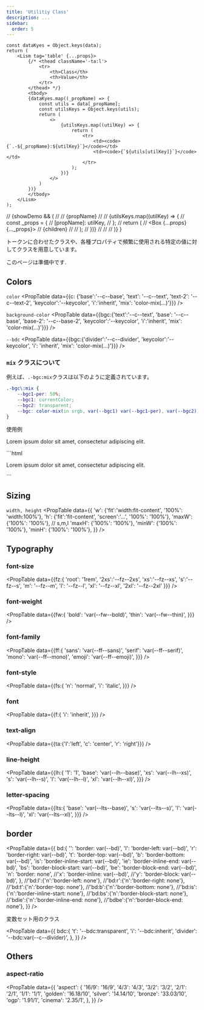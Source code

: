 ```yaml
---
title: 'Utilitiy Class'
description: ...
sidebar:
  order: 5
---
```



	const dataKyes = Object.keys(data);
	return (
		<Lism tag='table' {...props}>
			{/* <thead className='-ta:l'>
				<tr>
					<th>Class</th>
					<th>Value</th>
				</tr>
			</thead> */}
			<tbody>
			{dataKyes.map((_propName) => {
				const utils = data[_propName];
				const utilsKeys = Object.keys(utils);
				return (
					<>
						{utilsKeys.map((utilKey) => {
							return (
								<tr>
									<td><code>{`.-${_propName}:${utilKey}`}</code></td>
									<td><code>{`${utils[utilKey]}`}</code></td>
								</tr>
							);
						})}
					</>
				)
			})}
			</tbody>
		</Lism>
	);

// 				{showDemo && (
// 				<Preview>
// 					<PreviewTitle>{propName}</PreviewTitle>
// 					<PreviewArea>
// 					{utilsKeys.map((utilKey) => {
// 						const _props = {
// 							[propName]: utilKey,
// 						};
// 						return (
// 							<Box {...props} {..._props}>
// 								{children}
// 							</Box>
// 						);
// 					})}
// 					</PreviewArea>
// 				</Preview>
// 			)}
}

トークンに合わせたクラスや、各種プロパティで頻繁に使用される特定の値に対してクラスを用意しています。


<Callout type='alert'>
このページは準備中です.
</Callout>

## Colors

<Lism mbs='50' fz='l' fw='b' px='20' bd='is'>`color`</Lism>
<PropTable
	data={{c: {'base':'--c--base', 'text': '--c--text', 'text-2': '--c--text-2', 'keycolor':'--keycolor', 'i':'inherit', 'mix': 'color-mix(...)'}}}
/>


<Lism mbs='50' fz='l' fw='b' px='20' bd='is'>`background-color`</Lism>
<PropTable
	data={{bgc:{'text':'--c--text', 'base': '--c--base', 'base-2': '--c--base-2', 'keycolor':'--keycolor', 'i':'inherit', 'mix': 'color-mix(...)'}}}
/>

<Lism mbs='50' fz='l' fw='b' px='20' bd='is'>`--bdc`</Lism>
<PropTable
	data={{bgc:{'divider':'--c--divider', 'keycolor':'--keycolor', 'i': 'inherit', 'mix': 'color-mix(...)'}}}
/>

### `mix` クラスについて

例えば、`.-bgc:mix`クラスは以下のように定義されています。

```css
.-bgc\:mix {
	--bgc1-per: 50%;
	--bgc1: currentColor;
	--bgc2: transparent;
	--bgc: color-mix(in srgb, var(--bgc1) var(--bgc1-per), var(--bgc2));
}
```

<Preview>
	<PreviewTitle>使用例</PreviewTitle>
	<PreviewArea resize p='30'>
		<div className='-bgc:mix -p:30' style={{'--bgc1': 'var(--blue)', '--bgc1-per': '10%'}}>
			<p className='-c:mix' style={{'--c1': 'var(--blue)', '--c1-per': '40%', '--c2': 'currentColor'}}>Lorem ipsum dolor sit amet, consectetur adipiscing elit.</p>
		</div>
	</PreviewArea>
	<PreviewCode slot="tab" label="HTML">
		```html
		<div className='-bgc:mix -p:30' style='--bgc1:var(--blue);--bgc1-per:10%'>
			<p className='-c:mix' style='--c1:var(--blue);--c1-per:40%;--c2:currentColor'>
				Lorem ipsum dolor sit amet, consectetur adipiscing elit.
			</p>
		</div>
		```
	</PreviewCode>
</Preview>


## Sizing

<Lism mbs='50' fz='l' fw='b' px='20' bd='is'>`width, height`</Lism>
<PropTable
	data={{
		'w': {'fit':'width:fit-content', '100%': 'width:100%'},
		'h': {'fit':'fit-content', 'screen':'...', '100%': '100%'},
		'maxW': {'100%': '100%'}, // s,m,l
		'maxH': {'100%': '100%'},
		'minW': {'100%': '100%'},
		'minH': {'100%': '100%'},
	}}
/>



## Typography

### font-size

<PropTable
	data={{fz:{
		'root': '1rem',
		'2xs':'--fz--2xs',
		'xs':'--fz--xs',
		's':'--fz--s',
		'm': '--fz--m',
		'l': '--fz--l',
		'xl': '--fz--xl',
		'2xl': '--fz--2xl'
	}}}
/>

### font-weight
<PropTable
	data={{fw:{
		'bold': 'var(--fw--bold)',
		'thin': 'var(--fw--thin)',
	}}}
/>


### font-family
<PropTable
	data={{ff:{
		'sans': 'var(--ff--sans)',
		'serif': 'var(--ff--serif)',
		'mono': 'var(--ff--mono)',
		'emoji': 'var(--ff--emoji)',
	}}}
/>

### font-style
<PropTable
	data={{fs:{
		'n': 'normal',
		'i': 'italic',
	}}}
/>

### font
<PropTable
	data={{f:{
		'i': 'inherit',
	}}}
/>

### text-align
<PropTable
	data={{ta:{'l':'left', 'c': 'center', 'r': 'right'}}}
/>


### line-height

<PropTable
	data={{lh:{
		'1': '1',
		'base': 'var(--lh--base)',
		'xs': 'var(--lh--xs)',
		's': 'var(--lh--s)',
		'l': 'var(--lh--l)',
		'xl': 'var(--lh--xl)',
	}}}
/>

### letter-spacing

<PropTable
	data={{lts:{
		'base': 'var(--lts--base)',
		's': 'var(--lts--s)',
		'l': 'var(--lts--l)',
		'xl': 'var(--lts--xl)',
	}}}
/>



## border


<PropTable
	data={{
		bd:{
			'': 'border: var(--bd)',
			'l': 'border-left: var(--bd)',
			'r': 'border-right: var(--bd)',
			't': 'border-top: var(--bd)',
			'b': 'border-bottom: var(--bd)',
			'is': 'border-inline-start: var(--bd)',
			'ie': 'border-inline-end: var(--bd)',
			'bs': 'border-block-start: var(--bd)',
			'be': 'border-block-end: var(--bd)',
			'n': 'border: none',
			//'x': 'border-inline: var(--bd)',
			//'y': 'border-block: var(--bd)',
		},
		//'bd:l':{'n':'border-left: none'},
		//'bd:r':{'n':'border-right: none'},
		//'bd:t':{'n':'border-top: none'},
		//'bd:b':{'n':'border-bottom: none'},
		//'bd:is':{'n':'border-inline-start: none'},
		//'bd:bs':{'n':'border-block-start: none'},
		//'bdie':{'n':'border-inline-end: none'},
		//'bdbe':{'n':'border-block-end: none'},
	}}
/>

変数セット用のクラス

<PropTable
	data={{
		bdc:{
			't': '--bdc:transparent',
			'i': '--bdc:inherit',
			'divider': '--bdc:var(--c--divider)',
		},
	}}
/>



## Others

### aspect-ratio

<PropTable
	data={{
		'aspect': {
			'16/9': '16/9',
			'4/3': '4/3',
			'3/2': '3/2',
			'2/1': '2/1',
			'1/1': '1/1',
			'golden': '16.18/10',
			'silver': '14.14/10',
			'bronze': '33.03/10',
			'ogp': '1.91/1',
			'cinema': '2.35/1',
		},
	}}
/>
